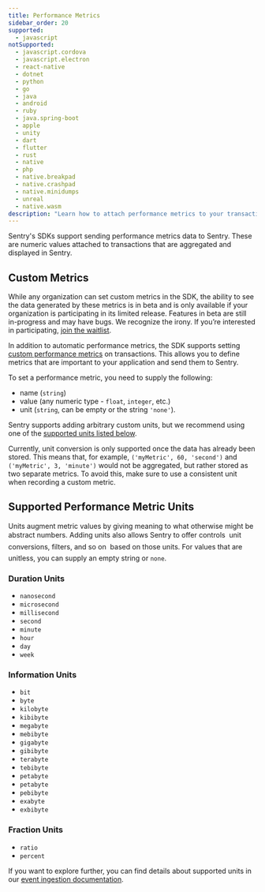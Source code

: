 ```yaml
---
title: Performance Metrics
sidebar_order: 20
supported:
  - javascript
notSupported:
  - javascript.cordova
  - javascript.electron
  - react-native
  - dotnet
  - python
  - go
  - java
  - android
  - ruby
  - java.spring-boot
  - apple
  - unity
  - dart
  - flutter
  - rust
  - native
  - php
  - native.breakpad
  - native.crashpad
  - native.minidumps
  - unreal
  - native.wasm
description: "Learn how to attach performance metrics to your transactions."
---
```


Sentry's SDKs support sending performance metrics data to Sentry. These are numeric values attached to transactions that are aggregated and displayed in Sentry.

<PlatformContent includePath="performance/automatic-performance-metrics" />

## Custom Metrics

<Note>
  
While any organization can set custom metrics in the SDK, the ability to see the data generated by these metrics is in beta and is only available if your organization is participating in its limited release. Features in beta are still in-progress and may have bugs. We recognize the irony. If you’re interested in participating, [join the waitlist](https://sentry.io/for/performance/#updates-signup).
  
</Note>

In addition to automatic performance metrics, the SDK supports setting [custom performance metrics](/product/sentry-basics/metrics/) on transactions. This allows you to define metrics that are important to your application and send them to Sentry.

To set a performance metric, you need to supply the following:

- name (`string`)
- value (any numeric type - `float`, `integer`, etc.)
- unit (`string`, can be empty or the string `'none'`).

Sentry supports adding arbitrary custom units, but we recommend using one of the [supported units listed below](./#supported-performance-metric-units).

<PlatformContent includePath="performance/custom-performance-metrics" />

<Note>

Currently, unit conversion is only supported once the data has already been stored. This means that, for example, `('myMetric', 60, 'second')` and `('myMetric', 3, 'minute')` would not be aggregated, but rather stored as two separate metrics. To avoid this, make sure to use a consistent unit when recording a custom metric.

</Note>

## Supported Performance Metric Units

Units augment metric values by giving meaning to what otherwise might be abstract numbers. Adding units also allows Sentry to offer controls &#151; unit conversions, filters, and so on &#151; based on those units. For values that are unitless, you can supply an empty string or `none`.

### Duration Units

- `nanosecond`
- `microsecond`
- `millisecond`
- `second`
- `minute`
- `hour`
- `day`
- `week`

### Information Units

- `bit`
- `byte`
- `kilobyte`
- `kibibyte`
- `megabyte`
- `mebibyte`
- `gigabyte`
- `gibibyte`
- `terabyte`
- `tebibyte`
- `petabyte`
- `petabyte`
- `pebibyte`
- `exabyte`
- `exbibyte`

### Fraction Units

- `ratio`
- `percent`

If you want to explore further, you can find details about supported units in our [event ingestion documentation](https://getsentry.github.io/relay/relay_metrics/enum.MetricUnit.html).
